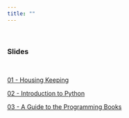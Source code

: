 ```yaml
---
title: ""
---
```


&nbsp;

### **Slides**

&nbsp;


[01 - Housing Keeping](slide/01_housekeeping.pdf)

[02 - Introduction to Python](slide/02_python_intro.pdf)

[03 - A Guide to the Programming Books](slide/03_guide_to_programming_book.pdf)



